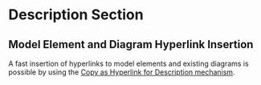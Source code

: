 =Description Section=

== Model Element and Diagram Hyperlink Insertion==
A fast insertion of hyperlinks to model elements and existing diagrams is possible by using the [[../help/topic/org.polarsys.capella.ui.doc/html/04.%20User%20Interface/4.06.%20Properties%20View.html#Description_Section|Copy as Hyperlink for Description mechanism]].